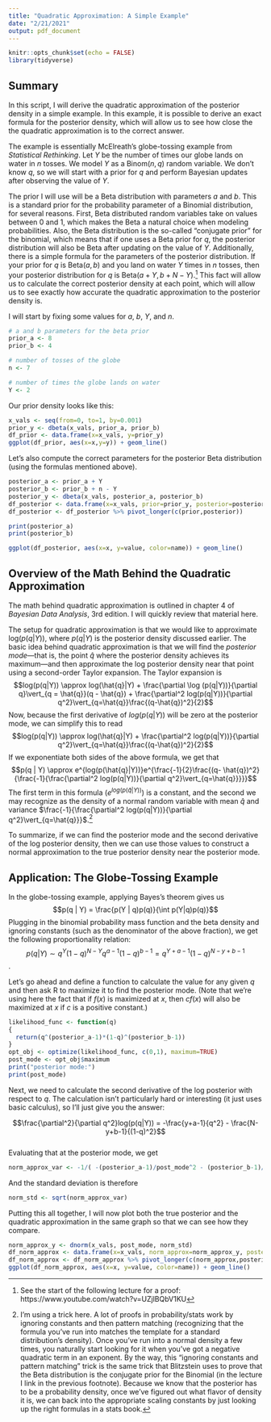 ```yaml
---
title: "Quadratic Approximation: A Simple Example"
date: "2/21/2021"
output: pdf_document
---
```


```r
knitr::opts_chunk$set(echo = FALSE)
library(tidyverse)
```

## Summary

In this script, I will derive the quadratic approximation of the posterior density in a simple example.  In this example, it is possible to derive an exact formula for the posterior density, which will allow us to see how close the the quadratic approximation is to the correct answer.

The example is essentially McElreath's globe-tossing example from *Statistical Rethinking*.  Let $Y$ be the number of times our globe lands on water in $n$ tosses.  We model $Y$ as a Binom$(n, q)$ random variable.  We don't know $q$, so we will start with a prior for $q$ and perform Bayesian updates after observing the value of $Y$.  

The prior I will use will be a Beta distribution with parameters $a$ and $b$.  This is a standard prior for the probability parameter of a Binomial distribution, for several reasons.  First, Beta distributed random variables take on values between 0 and 1, which makes the Beta a natural choice when modeling probabilities.  Also, the Beta distribution is the so-called "conjugate prior" for the binomial, which means that if one uses a Beta prior for $q$, the posterior distribution will also be Beta after updating on the value of $Y$.  Additionally, there is a simple formula for the parameters of the posterior distribution.  If your prior for $q$ is Beta$(a,b)$ and you land on water $Y$ times in $n$ tosses, then your posterior distribution for $q$ is Beta$(a + Y, b + N - Y)$.[^1]  This fact will allow us to calculate the correct posterior density at each point, which will allow us to see exactly how accurate the quadratic approximation to the posterior density is.


I will start by fixing some values for $a$, $b$, $Y$, and $n$. 

```r
# a and b parameters for the beta prior
prior_a <- 8
prior_b <- 4

# number of tosses of the globe 
n <- 7

# number of times the globe lands on water
Y <- 2
```

Our prior density looks like this:

```r
x_vals <- seq(from=0, to=1, by=0.001)
prior_y <- dbeta(x_vals, prior_a, prior_b)
df_prior <- data.frame(x=x_vals, y=prior_y)
ggplot(df_prior, aes(x=x,y=y)) + geom_line()
```


Let's also compute the correct parameters for the posterior Beta distribution (using the formulas mentioned above).

```r
posterior_a <- prior_a + Y
posterior_b <- prior_b + n - Y
posterior_y <- dbeta(x_vals, posterior_a, posterior_b)
df_posterior <- data.frame(x=x_vals, prior=prior_y, posterior=posterior_y)
df_posterior <- df_posterior %>% pivot_longer(c(prior,posterior))

print(posterior_a)
print(posterior_b)

ggplot(df_posterior, aes(x=x, y=value, color=name)) + geom_line()
```



[^1]: See the start of the following lecture for a proof: https://www.youtube.com/watch?v=UZjlBQbV1KU

## Overview of the Math Behind the Quadratic Approximation

The math behind quadratic approximation is outlined in chapter 4 of *Bayesian Data Analysis*, 3rd edition.  I will quickly review that material here.

The setup for quadratic approximation is that we would like to approximate log$(p(q|Y))$, where $p(q|Y)$ is the posterior density discussed earlier.  The basic idea behind quadratic approximation is that we will find the *posterior mode*---that is, the point $\hat{q}$ where the posterior density achieves its maximum---and then approximate the log posterior density near that point using a second-order Taylor expansion.  The Taylor expansion is $$log(p(q|Y)) \approx log(\hat{q}|Y) + \frac{\partial \log (p(q|Y))}{\partial q}\vert_{q = \hat{q}}(q - \hat{q}) + \frac{\partial^2 log(p(q|Y))}{\partial q^2}\vert_{q=\hat{q}}\frac{(q-\hat{q})^2}{2}$$
Now, because the first derivative of $log(p(q|Y))$ will be zero at the posterior mode, we can simplify this to read
$$log(p(q|Y)) \approx log(\hat{q}|Y) + \frac{\partial^2 log(p(q|Y))}{\partial q^2}\vert_{q=\hat{q}}\frac{(q-\hat{q})^2}{2}$$
If we exponentiate both sides of the above formula, we get that 
$$p(q | Y) \approx e^{log(p(\hat{q}|Y))}e^{\frac{-1}{2}\frac{(q- \hat{q})^2}{\frac{-1}{\frac{\partial^2 log(p(q|Y))}{\partial q^2}\vert_{q=\hat{q}}}}}$$
The first term in this formula ($e^{log(p(\hat{q}|Y))}$) is a constant, and the second we may recognize as the density of a normal random variable with mean $\hat{q}$ and variance $\frac{-1}{\frac{\partial^2 log(p(q|Y))}{\partial q^2}\vert_{q=\hat{q}}}$.[^2] 

[^2]: I'm using a trick here.  A lot of proofs in probability/stats work by ignoring constants and then pattern matching (recognizing that the formula you've run into matches the template for a standard distribution's density).  Once you've run into a normal density a few times, you naturally start looking for it when you've got a negative quadratic term in an exponent. By the way, this "ignoring constants and pattern matching" trick is the same trick that Blitzstein uses to prove that the Beta distribution is the conjugate prior for the Binomial (in the lecture I link in the previous footnote).  Because we know that the posterior has to be a probability density, once we've figured out what flavor of density it is, we can back into the appropriate scaling constants by just looking up the right formulas in a stats book.

To summarize, if we can find the posterior mode and the second derivative of the log posterior density, then we can use those values to construct a normal approximation to the true posterior density near the posterior mode.  

## Application: The Globe-Tossing Example

In the globe-tossing example, applying Bayes's theorem gives us
$$p(q | Y) = \frac{p(Y | q)p(q)}{\int p(Y|q)p(q)}$$  Plugging in the binomial probability mass function and the beta density and ignoring constants (such as the denominator of the above fraction), we get the following proportionality relation:
$$p(q|Y) \sim q^Y(1-q)^{N-Y}q^{a-1}(1-q)^{b-1} = q^{Y+a-1}(1-q)^{N-y+b-1}$$.  

Let's go ahead and define a function to calculate the value for any given $q$ and then ask R to maximize it to find the posterior mode.  (Note that we're using here the fact that if $f(x)$ is maximized at $x$, then $c f(x)$ will also be maximized at $x$ if $c$ is a positive constant.)
```r
likelihood_func <- function(q)
{
  return(q^(posterior_a-1)*(1-q)^(posterior_b-1))
}
opt_obj <- optimize(likelihood_func, c(0,1), maximum=TRUE)
post_mode <- opt_obj$maximum
print("posterior mode:")
print(post_mode)
```

Next, we need to calculate the second derivative of the log posterior with respect to $q$.  The calculation isn't particularly hard or interesting (it just uses basic calculus), so I'll just give you the answer:

$$\frac{\partial^2}{\partial q^2}log(p(q|Y)) = -\frac{y+a-1}{q^2} - \frac{N-y+b-1}{(1-q)^2}$$  
Evaluating that at the posterior mode, we get
```r
norm_approx_var <- -1/( -(posterior_a-1)/post_mode^2 - (posterior_b-1)/(1-post_mode)^2)
```

And the standard deviation is therefore
```r
norm_std <- sqrt(norm_approx_var)
```

Putting this all together, I will now plot both the true posterior and the quadratic approximation in the same graph so that we can see how they compare.

```r
norm_approx_y <- dnorm(x_vals, post_mode, norm_std)
df_norm_approx <- data.frame(x=x_vals, norm_approx=norm_approx_y, posterior=posterior_y)
df_norm_approx <- df_norm_approx %>% pivot_longer(c(norm_approx,posterior))
ggplot(df_norm_approx, aes(x=x, y=value, color=name)) + geom_line()
```

